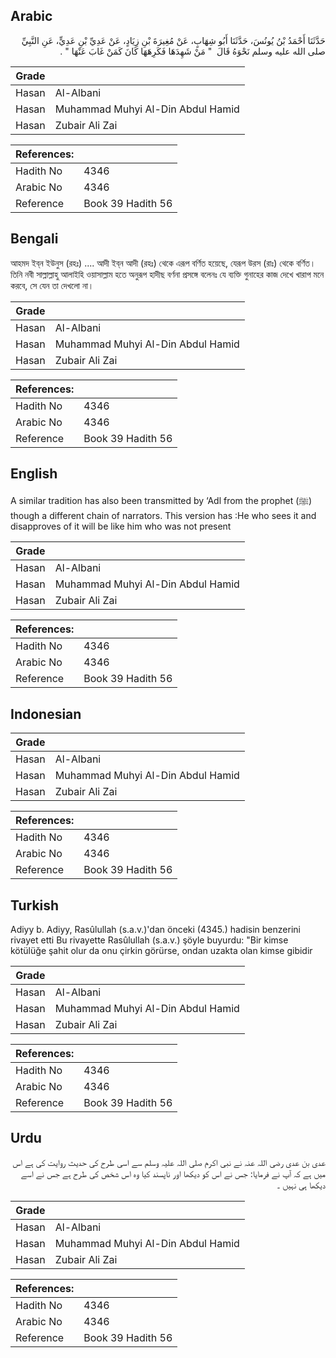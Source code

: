 ## Arabic


<div dir="rtl" lang="ar" style={{fontSize:'larger',backgroundColor:'#f8f9fa',padding:20}}>
حَدَّثَنَا أَحْمَدُ بْنُ يُونُسَ، حَدَّثَنَا أَبُو شِهَابٍ، عَنْ مُغِيرَةَ بْنِ زِيَادٍ، عَنْ عَدِيِّ بْنِ عَدِيٍّ، عَنِ النَّبِيِّ صلى الله عليه وسلم نَحْوَهُ قَالَ ‏ "‏ مَنْ شَهِدَهَا فَكَرِهَهَا كَانَ كَمَنْ غَابَ عَنْهَا ‏"‏ ‏.‏
</div>
<div style={{backgroundColor:'#f8f9fa',padding:20, marginBottom: 10}}><table> <thead> <tr> <th>Grade</th> <th></th> </tr> </thead> <tbody> <tr><td>Hasan</td><td>Al-Albani</td></tr><tr><td>Hasan</td><td>Muhammad Muhyi Al-Din Abdul Hamid</td></tr><tr><td>Hasan</td><td>Zubair Ali Zai</td></tr></tbody></table><table> <thead> <tr> <th>References:</th> <th></th> </tr> </thead> <tbody><tr><td>Hadith No</td><td>4346</td></tr><tr><td>Arabic No</td><td>4346</td></tr><tr><td>Reference</td><td>Book 39 Hadith 56</td></tr></tbody></table></div>

## Bengali


<div dir="ltr" lang="bn" style={{fontSize:'larger',backgroundColor:'#f8f9fa',padding:20}}>
আহমদ ইব্‌ন ইউনুস (রহঃ) .... আদী ইব্‌ন আদী (রহঃ) থেকে এরূপ বর্ণিত হয়েছে, যেরূপ উরস (রাঃ) থেকে বর্ণিত। তিনি নবী সাল্লাল্লাহু আলাইহি ওয়াসাল্লাম হতে অনুরূপ হাদীছ বর্ণনা প্রসঙ্গে বলেনঃ যে ব্যক্তি গুনাহের কাজ দেখে খারাপ মনে করবে, সে যেন তা দেখলো না।
</div>
<div style={{backgroundColor:'#f8f9fa',padding:20, marginBottom: 10}}><table> <thead> <tr> <th>Grade</th> <th></th> </tr> </thead> <tbody> <tr><td>Hasan</td><td>Al-Albani</td></tr><tr><td>Hasan</td><td>Muhammad Muhyi Al-Din Abdul Hamid</td></tr><tr><td>Hasan</td><td>Zubair Ali Zai</td></tr></tbody></table><table> <thead> <tr> <th>References:</th> <th></th> </tr> </thead> <tbody><tr><td>Hadith No</td><td>4346</td></tr><tr><td>Arabic No</td><td>4346</td></tr><tr><td>Reference</td><td>Book 39 Hadith 56</td></tr></tbody></table></div>

## English


<div dir="ltr" lang="en" style={{fontSize:'larger',backgroundColor:'#f8f9fa',padding:20}}>
A similar tradition has also been transmitted by ‘Adl from the prophet (ﷺ) though a different chain of narrators. This version has :He who sees it and disapproves of it will be like him who was not present
</div>
<div style={{backgroundColor:'#f8f9fa',padding:20, marginBottom: 10}}><table> <thead> <tr> <th>Grade</th> <th></th> </tr> </thead> <tbody> <tr><td>Hasan</td><td>Al-Albani</td></tr><tr><td>Hasan</td><td>Muhammad Muhyi Al-Din Abdul Hamid</td></tr><tr><td>Hasan</td><td>Zubair Ali Zai</td></tr></tbody></table><table> <thead> <tr> <th>References:</th> <th></th> </tr> </thead> <tbody><tr><td>Hadith No</td><td>4346</td></tr><tr><td>Arabic No</td><td>4346</td></tr><tr><td>Reference</td><td>Book 39 Hadith 56</td></tr></tbody></table></div>

## Indonesian


<div dir="ltr" lang="id" style={{fontSize:'larger',backgroundColor:'#f8f9fa',padding:20}}>

</div>
<div style={{backgroundColor:'#f8f9fa',padding:20, marginBottom: 10}}><table> <thead> <tr> <th>Grade</th> <th></th> </tr> </thead> <tbody> <tr><td>Hasan</td><td>Al-Albani</td></tr><tr><td>Hasan</td><td>Muhammad Muhyi Al-Din Abdul Hamid</td></tr><tr><td>Hasan</td><td>Zubair Ali Zai</td></tr></tbody></table><table> <thead> <tr> <th>References:</th> <th></th> </tr> </thead> <tbody><tr><td>Hadith No</td><td>4346</td></tr><tr><td>Arabic No</td><td>4346</td></tr><tr><td>Reference</td><td>Book 39 Hadith 56</td></tr></tbody></table></div>

## Turkish


<div dir="ltr" lang="tr" style={{fontSize:'larger',backgroundColor:'#f8f9fa',padding:20}}>
Adiyy b. Adiyy, Rasûlullah (s.a.v.)'dan önceki (4345.) hadisin benzerini rivayet etti Bu rivayette Rasûlullah (s.a.v.) şöyle buyurdu: "Bir kimse kötülüğe şahit olur da onu çirkin görürse, ondan uzakta olan kimse gibidir
</div>
<div style={{backgroundColor:'#f8f9fa',padding:20, marginBottom: 10}}><table> <thead> <tr> <th>Grade</th> <th></th> </tr> </thead> <tbody> <tr><td>Hasan</td><td>Al-Albani</td></tr><tr><td>Hasan</td><td>Muhammad Muhyi Al-Din Abdul Hamid</td></tr><tr><td>Hasan</td><td>Zubair Ali Zai</td></tr></tbody></table><table> <thead> <tr> <th>References:</th> <th></th> </tr> </thead> <tbody><tr><td>Hadith No</td><td>4346</td></tr><tr><td>Arabic No</td><td>4346</td></tr><tr><td>Reference</td><td>Book 39 Hadith 56</td></tr></tbody></table></div>

## Urdu


<div dir="rtl" lang="ur" style={{fontSize:'larger',backgroundColor:'#f8f9fa',padding:20}}>
عدی بن عدی رضی اللہ عنہ نے نبی اکرم صلی اللہ علیہ وسلم سے اسی طرح کی حدیث روایت کی ہے اس میں ہے کہ آپ نے فرمایا: جس نے اس کو دیکھا اور ناپسند کیا وہ اس شخص کی طرح ہے جس نے اسے دیکھا ہی نہیں ۔
</div>
<div style={{backgroundColor:'#f8f9fa',padding:20, marginBottom: 10}}><table> <thead> <tr> <th>Grade</th> <th></th> </tr> </thead> <tbody> <tr><td>Hasan</td><td>Al-Albani</td></tr><tr><td>Hasan</td><td>Muhammad Muhyi Al-Din Abdul Hamid</td></tr><tr><td>Hasan</td><td>Zubair Ali Zai</td></tr></tbody></table><table> <thead> <tr> <th>References:</th> <th></th> </tr> </thead> <tbody><tr><td>Hadith No</td><td>4346</td></tr><tr><td>Arabic No</td><td>4346</td></tr><tr><td>Reference</td><td>Book 39 Hadith 56</td></tr></tbody></table></div>